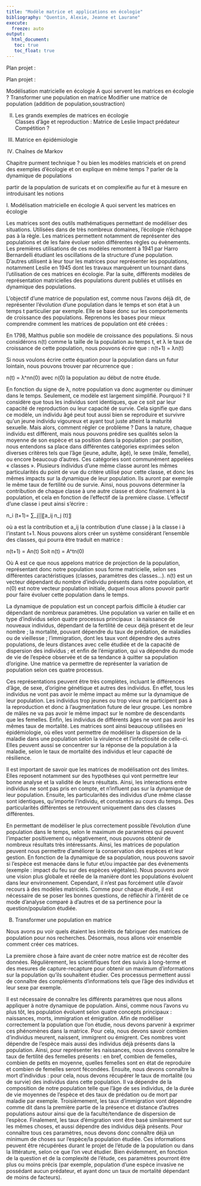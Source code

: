 ---
title: "Modèle matrice et applications en écologie"
bibliography: "Quentin, Alexie, Jeanne et Laurane"
execute: 
  freeze: auto
output: 
  html_document:
   toc: true
   toc_float: true
---
Plan projet : 

Plan projet : 

Modélisation matricielle en écologie
A quoi servent les matrices en écologie ?
Transformer une population en matrice
Modifier une matrice de population (addition de population,soustraction)

II. Les grands exemples de matrices en écologie  
Classes d’âge et reproduction : Matrice de Leslie
Impact prédateur
Compétition ?

III. Matrice en épidémiologie 

IV. Chaînes de Markov 



Chapitre purment technique ? ou bien les modèles matriciels et on prend des exemples d'écologie et on explique en même temps ?
parler de la dynamique de populations

partir de la population de suricats et on complexifie au fur et à mesure en introduisant les notions 




I. Modélisation matricielle en écologie
	A quoi servent les matrices en écologie

Les matrices sont des outils mathématiques permettant de modéliser des situations. Utilisées dans de très nombreux domaines, l’écologie n’échappe pas à la règle. Les matrices permettent notamment de représenter des populations et de les faire évoluer selon différentes règles ou évènements. Les premières utilisations de ces modèles remontent à 1941 par Harro Bernardelli étudiant les oscillations de la structure d’une population. D’autres utilisent à leur tour les matrices pour représenter les populations, notamment Leslie en 1945 dont les travaux marquèrent un tournant dans l’utilisation de ces matrices en écologie. Par la suite, différents modèles de représentation matricielles des populations durent publiés et utilisés en dynamique des populations.

L’objectif d’une matrice de population est, comme nous l’avons déjà dit, de représenter l’évolution d’une population dans le temps et son état à un temps t particulier par exemple. Elle se base donc sur les comportements de croissance des populations. Reprenons les bases pour mieux comprendre comment les matrices de population ont été créées :

En 1798, Malthus publie son modèle de croissance des populations. Si nous considérons n(t) comme la taille de la population au temps t, et λ le taux de croissance de cette population, nous pouvons écrire que : 
n(t+1) = λn(t)

Si nous voulons écrire cette équation pour la population dans un futur lointain, nous pouvons trouver par récurrence que :

n(t) = λ^nn(0)   avec n(0) la population au début de notre étude.

En fonction du signe de λ, notre population va donc augmenter ou diminuer dans le temps.
Seulement, ce modèle est largement simplifié. Pourquoi ? Il considère que tous les individus sont identiques, que ce soit par leur capacité de reproduction ou leur capacité de survie. Cela signifie que dans ce modèle, un individu âgé peut tout aussi bien se reproduire et survivre qu’un jeune individu vigoureux et ayant tout juste atteint la maturité sexuelle. Mais alors, comment régler ce problème ? Dans la nature, chaque individu est différent, mais nous pouvons prédire ses qualités selon la moyenne de son espèce et sa position dans la population : par position, nous entendons sa place dans différentes catégories exprimées selon diverses critères tels que l’âge (jeune, adulte, âgé), le sexe (mâle, femelle), ou encore beaucoup d’autres. Ces catégories sont communément appelées « classes ». Plusieurs individus d’une même classe auront les mêmes particularités du point de vue du critère utilisé pour cette classe, et donc les mêmes impacts sur la dynamique de leur population. Ils auront par exemple le même taux de fertilité ou de survie. Ainsi, nous pouvons déterminer la contribution de chaque classe à une autre classe et donc finalement à la population, et cela en fonction de l’effectif de la première classe. L’effectif d’une classe i peut ainsi s’écrire :

n_i (t+1)= ∑_j▒〖a_ij n_j (t)〗  

où a est la contribution et a_ij la contribution d’une classe j à la classe i à l’instant t+1.
Nous pouvons alors créer un système considérant l’ensemble des classes, qui pourra être traduit en matrice :

n(t+1) = An(t)
Soit n(t) = A^tn(0)

Où A est ce que nous appelons matrice de projection de la population, représentant donc notre population sous forme matricielle, selon ses différentes caractéristiques (classes, paramètres des classes…). n(t) est un vecteur dépendant du nombre d’individu présents dans notre population, et n(0) est notre vecteur population initiale, duquel nous allons pouvoir partir pour faire évoluer cette population dans le temps.

La dynamique de population est un concept parfois difficile à étudier car dépendant de nombreux paramètres. Une population va varier en taille et en type d’individus selon quatre processus principaux : la naissance de nouveaux individus, dépendant de la fertilité de ceux déjà présent et de leur nombre ; la mortalité, pouvant dépendre du taux de prédation, de maladies ou de vieillesse ; l’immigration, dont les taux vont dépendre des autres populations, de leurs distances avec celle étudiée et de la capacité de dispersion des individus ; et enfin de l’émigration, qui va dépendre du mode de vie de l’espèce observée et de sa tendance à quitter sa population d’origine. Une matrice va permettre de représenter la variation de population selon ces quatre processus.

Ces représentations peuvent être très complètes, incluant le différences d’âge, de sexe, d’origine génétique et autres des individus. En effet, tous les individus ne vont pas avoir le même impact au même sur la dynamique de leur population. Les individus trop jeunes ou trop vieux ne participent pas à la reproduction et donc à l’augmentation future de leur groupe. Les nombre de mâles ne va pas avoir le même impact sur le nombre de descendants que les femelles. Enfin, les individus de différents âges ne vont pas avoir les mêmes taux de mortalité. Les matrices sont ainsi beaucoup utilisées en épidémiologie, où elles vont permettre de modéliser la dispersion de la maladie dans une population selon la virulence et l’infectiosité de celle-ci. Elles peuvent aussi se concentrer sur la réponse de la population à la maladie, selon le taux de mortalité des individus et leur capacité de résilience.

Il est important de savoir que les matrices de modélisation ont des limites. Elles reposent notamment sur des hypothèses qui vont permettre leur bonne analyse et la validité de leurs résultats. Ainsi, les interactions entre individus ne sont pas pris en compte, et n’influent pas sur la dynamique de leur population. Ensuite, les particularités des individus d’une même classe sont identiques, qu’importe l’individu, et constantes au cours du temps. Des particularités différentes se retrouvent uniquement dans des classes différentes.

En permettant de modéliser le plus correctement possible l’évolution d’une population dans le temps, selon le maximum de paramètres qui peuvent l’impacter positivement ou négativement, nous pouvons obtenir de nombreux résultats très intéressants. Ainsi, les matrices de population peuvent nous permettre d’améliorer la conservation des espèces et leur gestion. En fonction de la dynamique de sa population, nous pouvons savoir si l’espèce est menacée dans le futur et/ou impactée par des évènements (exemple : impact du feu sur des espèces végétales). Nous pouvons avoir une vision plus globale et réelle de la manière dont les populations évoluent dans leur environnement. Cependant, il n’est pas forcément utile d’avoir recours à des modèles matriciels. Comme pour chaque étude, il est nécessaire de se poser les bonnes questions, de réfléchir à l’intérêt de ce mode d’analyse comparé à d’autres et de sa pertinence pour la question/population étudiée.

B) Transformer une population en matrice

Nous avons pu voir quels étaient les intérêts de fabriquer des matrices de population pour nos recherches. Désormais, nous allons voir ensemble comment créer ces matrices.

La première chose à faire avant de créer notre matrice est de récolter des données. Régulièrement, les scientifiques font des suivis à long-terme et des mesures de capture-recapture pour obtenir un maximum d’informations sur la population qu’ils souhaitent étudier. Ces processus permettent aussi de connaître des compléments d’informations tels que l’âge des individus et leur sexe par exemple.

Il est nécessaire de connaître les différents paramètres que nous allons appliquer à notre dynamique de population. Ainsi, comme nous l’avons vu plus tôt, les population évoluent selon quatre concepts principaux : naissances, morts, immigration et émigration. Afin de modéliser correctement la population que l’on étudie, nous devons parvenir à exprimer ces phénomènes dans la matrice. Pour cela, nous devons savoir combien d’individus meurent, naissent, immigrent ou émigrent. Ces nombres vont dépendre de l’espèce mais aussi des individus déjà présents dans la population. 
Ainsi, pour représenter les naissances, nous devons connaître le taux de fertilité des femelles présents : en bref, combien de femelles, combien de petits en moyenne, quelles femelles sont en état de reproduire et combien de femelles seront fécondées. Ensuite, nous devons connaître la mort d’individus : pour cela, nous devons récupérer le taux de mortalité (ou de survie) des individus dans cette population. Il va dépendre de la composition de notre population telle que l’âge de ses individus, de la durée de vie moyennes de l’espèce et des taux de prédation ou de mort par maladie par exemple. Troisièmement, les taux d’immigration vont dépendre comme dit dans la première partie de la présence et distance d’autres populations autour ainsi que de la faculté/tendance de dispersion de l’espèce. Finalement, les taux d’émigration vont être basé similairement sur les mêmes choses, et aussi dépendre des individus déjà présents. Pour connaître tous ces paramètres, nous devons donc connaître déjà un minimum de choses sur l’espèce/la population étudiée. Ces informations peuvent être récupérées durant le projet de l’étude de la population ou dans la littérature, selon ce que l’on veut étudier. Bien évidemment, en fonction de la question et de la complexité de l’étude, ces paramètres pourront être plus ou moins précis (par exemple, population d’une espèce invasive ne possédant aucun prédateur, et ayant donc un taux de mortalité dépendant de moins de facteurs).


